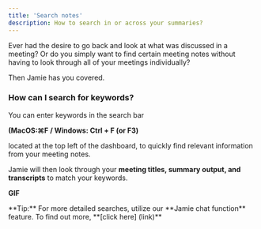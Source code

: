 ```yaml
---
title: 'Search notes'
description: How to search in or across your summaries?
---
```

Ever had the desire to go back and look at what was discussed in a meeting? Or do you simply want to find certain meeting notes without having to look through all of your meetings individually? 

Then Jamie has you covered. 

### How can I search for keywords?
You can enter keywords in the search bar 

**(MacOS:⌘F / Windows: Ctrl + F (or F3)**

 located at the top left of the dashboard, to quickly find relevant information from your meeting notes. 

Jamie will then look through your **meeting titles, summary output, and transcripts** to match your keywords.

**GIF**


<Tip>
**Tip:** For more detailed searches, utilize our **Jamie chat function** feature. To find out more, **[click here] (link)**
</Tip>
